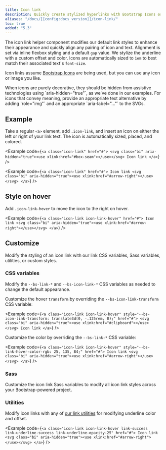 ```yaml
---
title: Icon link
description: Quickly create stylized hyperlinks with Bootstrap Icons or other icons.
aliases: "/docs/[[config:docs_version]]/icon-link/"
toc: true
added: "5.3"
---
```


The icon link helper component modifies our default link styles to enhance their appearance and quickly align any pairing of icon and text. Alignment is set via inline flexbox styling and a default `gap` value. We stylize the underline with a custom offset and color. Icons are automatically sized to `1em` to best match their associated text's `font-size`.

Icon links assume [Bootstrap Icons](https://icons.getbootstrap.com) are being used, but you can use any icon or image you like.

<Callout>
When icons are purely decorative, they should be hidden from assistive technologies using `aria-hidden="true"`, as we've done in our examples. For icons that convey meaning, provide an appropriate text alternative by adding `role="img"` and an appropriate `aria-label="..."` to the SVGs.
</Callout>

## Example

Take a regular `<a>` element, add `.icon-link`, and insert an icon on either the left or right of your link text. The icon is automatically sized, placed, and colored.

<Example code={`<a class="icon-link" href="#">
  <svg class="bi" aria-hidden="true"><use xlink:href="#box-seam"></use></svg>
  Icon link
</a>`} />

<Example code={`<a class="icon-link" href="#">
  Icon link
  <svg class="bi" aria-hidden="true"><use xlink:href="#arrow-right"></use></svg>
</a>`} />

## Style on hover

Add `.icon-link-hover` to move the icon to the right on hover.

<Example code={`<a class="icon-link icon-link-hover" href="#">
  Icon link
  <svg class="bi" aria-hidden="true"><use xlink:href="#arrow-right"></use></svg>
</a>`} />

## Customize

Modify the styling of an icon link with our link CSS variables, Sass variables, utilities, or custom styles.

### CSS variables

Modify the `--bs-link-*` and `--bs-icon-link-*` CSS variables as needed to change the default appearance.

Customize the hover `transform` by overriding the `--bs-icon-link-transform` CSS variable:

<Example code={`<a class="icon-link icon-link-hover" style="--bs-icon-link-transform: translate3d(0, -.125rem, 0);" href="#">
  <svg class="bi" aria-hidden="true"><use xlink:href="#clipboard"></use></svg>
  Icon link
</a>`} />

Customize the color by overriding the `--bs-link-*` CSS variable:

<Example code={`<a class="icon-link icon-link-hover" style="--bs-link-hover-color-rgb: 25, 135, 84;" href="#">
  Icon link
  <svg class="bi" aria-hidden="true"><use xlink:href="#arrow-right"></use></svg>
</a>`} />

### Sass

Customize the icon link Sass variables to modify all icon link styles across your Bootstrap-powered project.

<ScssDocs name="icon-link-variables" file="scss/_variables.scss" />

### Utilities

Modify icon links with any of [our link utilities]([[docsref:/utilities/link/]]) for modifying underline color and offset.

<Example code={`<a class="icon-link icon-link-hover link-success link-underline-success link-underline-opacity-25" href="#">
  Icon link
  <svg class="bi" aria-hidden="true"><use xlink:href="#arrow-right"></use></svg>
</a>`} />
